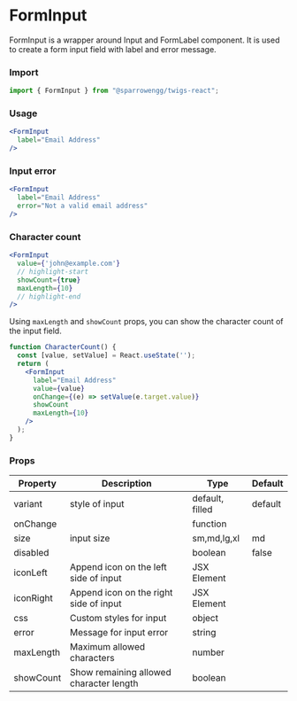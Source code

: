 
# FormInput

FormInput is a wrapper around Input and FormLabel component. It is used to create a form input field with label and error message.

### Import

```jsx
import { FormInput } from "@sparrowengg/twigs-react";
```
<Divider />

### Usage 
```jsx live
<FormInput
  label="Email Address"
/>
```
<Divider />


### Input error
```jsx live
<FormInput
  label="Email Address"
  error="Not a valid email address"
/>
```
<Divider />

### Character count

```jsx
<FormInput
  value={'john@example.com'}
  // highlight-start
  showCount={true}
  maxLength={10}
  // highlight-end
/>
```
Using `maxLength` and `showCount` props, you can show the character count of the input field.

```jsx live
function CharacterCount() {
  const [value, setValue] = React.useState('');
  return (
    <FormInput
      label="Email Address"
      value={value}
      onChange={(e) => setValue(e.target.value)}
      showCount
      maxLength={10}
    />
  );
}
```
<Divider />

### Props
| Property       | Description                                | Type                    | Default |
|----------------|--------------------------------------------|-------------------------|---------|
| variant   | style of input                         | default, filled | default |
| onChange  |                                        | function        |         |
| size      | input size                             | sm,md,lg,xl     | md      |
| disabled  |                                        | boolean         | false   |
| iconLeft  | Append icon on the left side of input  | JSX Element     |         |
| iconRight | Append icon on the right side of input | JSX Element     |         |
| css       | Custom styles for input                | object          |         |
| error       | Message for input error                | string          |         |
| maxLength       | Maximum allowed characters                | number          |         |
| showCount       | Show remaining allowed character length                 | boolean          |         |
